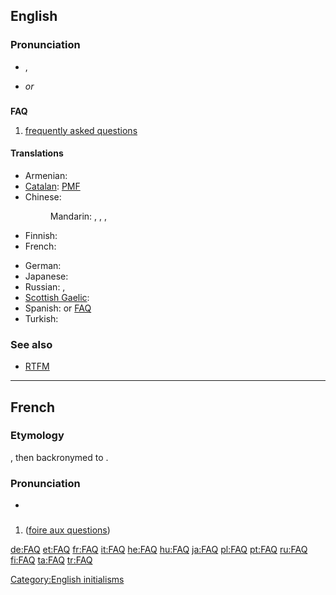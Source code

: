 {{selfref|For the Wiktionary FAQ, see [[Help:FAQ]].}}
==English==

===Pronunciation===
* {{a|UK|US}} {{IPA|/ɛf.eɪ.kjuː/|/fæk/}}, {{SAMPA|/Ef.eI.jku:/|/f{k/}}
* {{rhymes|uː}} ''or'' {{rhymes|æk}}

==={{acronym}}===
{{wikipedia}}
'''FAQ'''

# [[frequently asked questions]]

====Translations====
{{trans-top|acronym for Frequently Asked Questions}}
*Armenian: {{t|hy|ՀՏՀ|tr=HTH|sc=Armn}}
* [[Catalan]]: [[PMF]]
* Chinese:
*: Mandarin: {{t|zh|常見問題|sc=Hani}}, {{t|zh|常见问题|tr=chángjiàn wèntí|sc=Hani}}, {{t|cmn|問答集|sc=Hani}}, {{t|cmn|问答集|tr=wèndájí|sc=Hani}}
* Finnish: {{t|fi|UKK}}
* French: {{t+|fr|FAQ}}
{{trans-mid}}
* German: {{t|de|FAQ|p}}
* Japanese: {{t|ja|よくあるご質問|tr=yoku aru go-shitsumon|sc=Jpan}}
* Russian: {{t|ru|ЧаВо|m|p|tr=ČaVó|sc=Cyrl}}, {{t|ru|часто задаваемые вопросы|tr=částo zadavájemyje voprósy|sc=Cyrl}}
* [[Scottish Gaelic]]: {{t-|gd|CÀBHA|xs=Scottish Gaelic}}
* Spanish: {{t-|es|PUF|f|p}} or [[FAQ]]
* Turkish: {{t|tr|SSS}}
{{trans-bottom}}

===See also===
* [[RTFM]]

[[Category:English initialisms]]

----

==French==

===Etymology===
{{etyl|en|fr}} {{term|FAQ|lang=en}}, then backronymed to {{fr}} {{term|foire aux questions|lang=fr}}.

===Pronunciation===
*{{IPA|/ɛ.fa.ky/|lang=fr}}

==={{acronym|fr}}===
{{fr-noun|f|-}}

# {{l|en|FAQ}} ([[foire aux questions]])

[[de:FAQ]]
[[et:FAQ]]
[[fr:FAQ]]
[[it:FAQ]]
[[he:FAQ]]
[[hu:FAQ]]
[[ja:FAQ]]
[[pl:FAQ]]
[[pt:FAQ]]
[[ru:FAQ]]
[[fi:FAQ]]
[[ta:FAQ]]
[[tr:FAQ]]